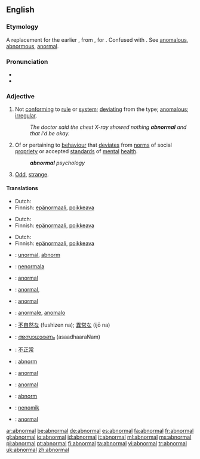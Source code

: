 ==English==

===Etymology===
A replacement for the earlier {{term|anormal}}, from {{F.}} {{term|anormal|lang=fr}}, {{LL.}} {{term|anormalus|lang=la}} for {{Gr.}} {{term|anomalus}}. Confused with {{L.}} {{term|abnormis}}. See [[anomalous]], [[abnormous]], [[anormal]].

===Pronunciation===
* {{audio|en-us-abnormal.ogg|Audio (US)}}
* {{rhymes|ɔː(r)məl}}
{{rfp}}

===Adjective===
{{en-adj}}

# Not [[conform]]ing to [[rule]] or [[system]]; [[deviating]] from the type; [[anomalous]]; [[irregular]].
#: ''The doctor said the chest X-ray showed nothing '''abnormal''' and that I’d be okay.''
# Of or pertaining to [[behaviour]] that [[deviate]]s from [[norm]]s of social [[propriety]] or accepted [[standard]]s of [[mental]] [[health]].
#: '''''abnormal''' psychology''
# {{informal}} [[Odd]], [[strange]].

====Translations====
{{trans-top|not conforming to rule or system}}
*Dutch: {{t|nl|abnormaal}}
*Finnish: [[epänormaali]], [[poikkeava]]
{{trans-mid}}
{{trans-bottom}}

{{trans-top|of or pertaining to behaviour that deviates from norms}}
*Dutch: {{t|nl|abnormaal}}
*Finnish: [[epänormaali]], [[poikkeava]]
{{trans-mid}}
{{trans-bottom}}

{{trans-top|odd, strange}}
*Dutch: {{t|nl|abnormaal}}
*Finnish: [[epänormaali]], [[poikkeava]]
{{trans-mid}}
{{trans-bottom}}

{{checktrans-top}}
*{{ttbc|Danish}}: [[unormal]], [[abnorm]]
*{{ttbc|Esperanto}}: [[nenormala]]
*{{ttbc|French}}: [[anormal]]
*{{ttbc|German}}: [[anormal]], {{t+|de|abnormal}}
*{{ttbc|Interlingua}}: [[anormal]]
*{{ttbc|Italian}}: [[anormale]], [[anomalo]]
{{checktrans-mid}}
*{{ttbc|Japanese}}: [[不自然な]] (fushizen na); [[異常な]] (ijō na)
*{{ttbc|Malayalam}}: [[അസാധാരണം]] (asaadhaaraNam)
*{{ttbc|Mandarin Chinese}}: [[不正常]]
*{{ttbc|Norwegian}}: [[abnorm]]
*{{ttbc|Portuguese}}: [[anormal]]
*{{ttbc|Spanish}}: [[anormal]]
*{{ttbc|Swedish}}: [[abnorm]]
*{{ttbc|Volapük}}: [[nenomik]]
*{{ttbc|Turkish}}: [[anormal]]
{{checktrans-bottom}}

[[ar:abnormal]]
[[be:abnormal]]
[[de:abnormal]]
[[es:abnormal]]
[[fa:abnormal]]
[[fr:abnormal]]
[[gl:abnormal]]
[[io:abnormal]]
[[id:abnormal]]
[[it:abnormal]]
[[ml:abnormal]]
[[ms:abnormal]]
[[pl:abnormal]]
[[pt:abnormal]]
[[fi:abnormal]]
[[ta:abnormal]]
[[vi:abnormal]]
[[tr:abnormal]]
[[uk:abnormal]]
[[zh:abnormal]]